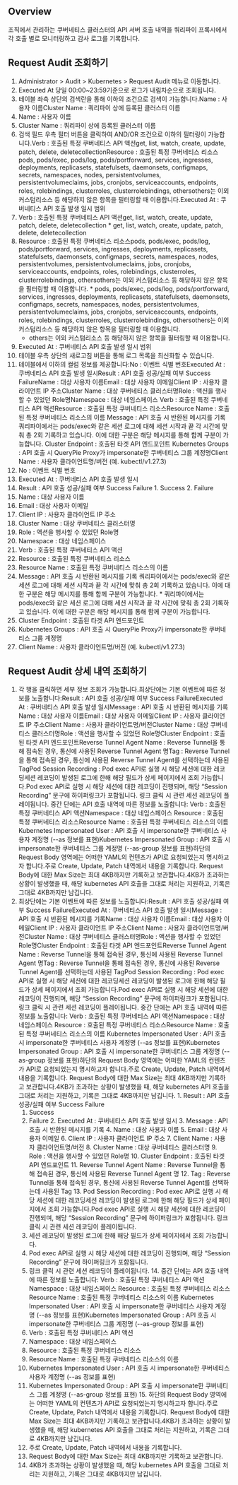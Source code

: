## Overview
조직에서 관리하는 쿠버네티스 클러스터의 API 서버 호출 내역을 쿼리파이 프록시에서 각 호출 별로 모니터링하고 감사 로그를 기록합니다.

## Request Audit 조회하기
1. Administrator > Audit > Kubernetes > Request Audit 메뉴로 이동합니다.
2. Executed At 당일 00:00~23:59기준으로 로그가 내림차순으로 조회됩니다.
3. 테이블 좌측 상단의 검색란을 통해 이하의 조건으로 검색이 가능합니다.Name : 사용자 이름Cluster Name : 쿼리파이 상에 등록된 클러스터 이름
  1. Name : 사용자 이름
  2. Cluster Name : 쿼리파이 상에 등록된 클러스터 이름
4. 검색 필드 우측 필터 버튼을 클릭하여 AND/OR 조건으로 이하의 필터링이 가능합니다.Verb : 호출된 특정 쿠버네티스 API 액션get, list, watch, create, update, patch, delete, deletecollectionResource : 호출된 특정 쿠버네티스 리소스pods, pods/exec, pods/log, pods/portforward, services, ingresses, deployments, replicasets, statefulsets, daemonsets, configmaps, secrets, namespaces, nodes, persistentvolumes, persistentvolumeclaims, jobs, cronjobs, serviceaccounts, endpoints, roles, rolebindings, clusterroles, clusterrolebindings, othersothers는 이외 커스텀리소스 등 해당하지 않은 항목을 필터링할 때 이용합니다.Executed At : 쿠버네티스 API 호출 발생 일시 범위
  1. Verb : 호출된 특정 쿠버네티스 API 액션get, list, watch, create, update, patch, delete, deletecollection
    * get, list, watch, create, update, patch, delete, deletecollection
  2. Resource : 호출된 특정 쿠버네티스 리소스pods, pods/exec, pods/log, pods/portforward, services, ingresses, deployments, replicasets, statefulsets, daemonsets, configmaps, secrets, namespaces, nodes, persistentvolumes, persistentvolumeclaims, jobs, cronjobs, serviceaccounts, endpoints, roles, rolebindings, clusterroles, clusterrolebindings, othersothers는 이외 커스텀리소스 등 해당하지 않은 항목을 필터링할 때 이용합니다.
    * pods, pods/exec, pods/log, pods/portforward, services, ingresses, deployments, replicasets, statefulsets, daemonsets, configmaps, secrets, namespaces, nodes, persistentvolumes, persistentvolumeclaims, jobs, cronjobs, serviceaccounts, endpoints, roles, rolebindings, clusterroles, clusterrolebindings, othersothers는 이외 커스텀리소스 등 해당하지 않은 항목을 필터링할 때 이용합니다.
      * others는 이외 커스텀리소스 등 해당하지 않은 항목을 필터링할 때 이용합니다.
  3. Executed At : 쿠버네티스 API 호출 발생 일시 범위
5. 테이블 우측 상단의 새로고침 버튼을 통해 로그 목록을 최신화할 수 있습니다.
6. 테이블에서 이하의 컬럼 정보를 제공합니다:No : 이벤트 식별 번호Executed At : 쿠버네티스 API 호출 발생 일시Result : API 호출 성공/실패 여부  Success FailureName : 대상 사용자 이름Email : 대상 사용자 이메일Client IP : 사용자 클라이언트 IP 주소Cluster Name : 대상 쿠버네티스 클러스터명Role : 액션을 행사할 수 있었던 Role명Namespace : 대상 네임스페이스 Verb : 호출된 특정 쿠버네티스 API 액션Resource : 호출된 특정 쿠버네티스 리소스Resource Name : 호출된 특정 쿠버네티스 리소스의 이름 Message : API 호출 시 반환된 메시지를 기록 쿼리파이에서는 pods/exec와 같은 세션 로그에 대해 세션 시작과 끝 각 시간에 맞춰 총 2회 기록하고 있습니다. 이에 대한 구분은 해당 메시지를 통해 함께 구분이 가능합니다.  Cluster Endpoint : 호출된 타겟 API 엔드포인트 Kubernetes Groups : API 호출 시 QueryPie Proxy가 impersonate한 쿠버네티스 그룹 계정명Client Name : 사용자 클라이언트명/버전 (예. kubectl/v1.27.3)
  1. No : 이벤트 식별 번호
  2. Executed At : 쿠버네티스 API 호출 발생 일시
  3. Result : API 호출 성공/실패 여부  Success Failure
    1. Success
    2. Failure
  4. Name : 대상 사용자 이름
  5. Email : 대상 사용자 이메일
  6. Client IP : 사용자 클라이언트 IP 주소
  7. Cluster Name : 대상 쿠버네티스 클러스터명
  8. Role : 액션을 행사할 수 있었던 Role명
  9. Namespace : 대상 네임스페이스
  10. Verb : 호출된 특정 쿠버네티스 API 액션
  11. Resource : 호출된 특정 쿠버네티스 리소스
  12. Resource Name : 호출된 특정 쿠버네티스 리소스의 이름
  13. Message : API 호출 시 반환된 메시지를 기록 쿼리파이에서는 pods/exec와 같은 세션 로그에 대해 세션 시작과 끝 각 시간에 맞춰 총 2회 기록하고 있습니다. 이에 대한 구분은 해당 메시지를 통해 함께 구분이 가능합니다.
    * 쿼리파이에서는 pods/exec와 같은 세션 로그에 대해 세션 시작과 끝 각 시간에 맞춰 총 2회 기록하고 있습니다. 이에 대한 구분은 해당 메시지를 통해 함께 구분이 가능합니다.
  14. Cluster Endpoint : 호출된 타겟 API 엔드포인트
  15. Kubernetes Groups : API 호출 시 QueryPie Proxy가 impersonate한 쿠버네티스 그룹 계정명
  16. Client Name : 사용자 클라이언트명/버전 (예. kubectl/v1.27.3)

## Request Audit 상세 내역 조회하기
1. 각 행을 클릭하면 세부 정보 조회가 가능합니다.최상단에는 기본 이벤트에 따른 정보를 노출합니다:Result : API 호출 성공/실패 여부  Success FailureExecuted At : 쿠버네티스 API 호출 발생 일시Message : API 호출 시 반환된 메시지를 기록Name : 대상 사용자 이름Email : 대상 사용자 이메일Client IP : 사용자 클라이언트 IP 주소Client Name : 사용자 클라이언트명/버전Cluster Name : 대상 쿠버네티스 클러스터명Role : 액션을 행사할 수 있었던 Role명Cluster Endpoint : 호출된 타겟 API 엔드포인트Reverse Tunnel Agent Name : Reverse Tunnel을 통해 접속된 경우, 통신에 사용된 Reverse Tunnel Agent 명Tag : Reverse Tunnel을 통해 접속된 경우, 통신에 사용된 Reverse Tunnel Agent를 선택하는데 사용된 TagPod Session Recording : Pod exec API로 실행 시 해당 세션에 대한 레코딩세션 레코딩이 발생된 로그에 한해 해당 필드가 상세 페이지에서 조회 가능합니다.Pod exec API로 실행 시 해당 세션에 대한 레코딩이 진행되며, 해당 “Session Recording” 문구에 하이퍼링크가 포함됩니다. 링크 클릭 시 관련 세션 레코딩이 플레이됩니다. 중간 단에는 API 호출 내역에 따른 정보를 노출합니다: Verb : 호출된 특정 쿠버네티스 API 액션Namespace : 대상 네임스페이스 Resource : 호출된 특정 쿠버네티스 리소스Resource Name : 호출된 특정 쿠버네티스 리소스의 이름 Kubernetes Impersonated User : API 호출 시 impersonate한 쿠버네티스 사용자 계정명 (--as 정보를 표현)Kubernetes Impersonated Group : API 호출 시 impersonate한 쿠버네티스 그룹 계정명 (--as-group 정보를 표현)하단의 Request Body 영역에는 어떠한 YAML의 컨텐츠가 API로 요청되었는지 명시하고자 합니다.주로 Create, Update, Patch 내역에서 내용을 기록합니다. Request Body에 대한 Max Size는 최대 4KB까지만 기록하고 보관합니다.4KB가 초과하는 상황이 발생했을 때, 해당 kubernetes API 호출을 그대로 처리는 지원하고, 기록은 그대로 4KB까지만 남깁니다.
  1. 최상단에는 기본 이벤트에 따른 정보를 노출합니다:Result : API 호출 성공/실패 여부  Success FailureExecuted At : 쿠버네티스 API 호출 발생 일시Message : API 호출 시 반환된 메시지를 기록Name : 대상 사용자 이름Email : 대상 사용자 이메일Client IP : 사용자 클라이언트 IP 주소Client Name : 사용자 클라이언트명/버전Cluster Name : 대상 쿠버네티스 클러스터명Role : 액션을 행사할 수 있었던 Role명Cluster Endpoint : 호출된 타겟 API 엔드포인트Reverse Tunnel Agent Name : Reverse Tunnel을 통해 접속된 경우, 통신에 사용된 Reverse Tunnel Agent 명Tag : Reverse Tunnel을 통해 접속된 경우, 통신에 사용된 Reverse Tunnel Agent를 선택하는데 사용된 TagPod Session Recording : Pod exec API로 실행 시 해당 세션에 대한 레코딩세션 레코딩이 발생된 로그에 한해 해당 필드가 상세 페이지에서 조회 가능합니다.Pod exec API로 실행 시 해당 세션에 대한 레코딩이 진행되며, 해당 “Session Recording” 문구에 하이퍼링크가 포함됩니다. 링크 클릭 시 관련 세션 레코딩이 플레이됩니다. 중간 단에는 API 호출 내역에 따른 정보를 노출합니다: Verb : 호출된 특정 쿠버네티스 API 액션Namespace : 대상 네임스페이스 Resource : 호출된 특정 쿠버네티스 리소스Resource Name : 호출된 특정 쿠버네티스 리소스의 이름 Kubernetes Impersonated User : API 호출 시 impersonate한 쿠버네티스 사용자 계정명 (--as 정보를 표현)Kubernetes Impersonated Group : API 호출 시 impersonate한 쿠버네티스 그룹 계정명 (--as-group 정보를 표현)하단의 Request Body 영역에는 어떠한 YAML의 컨텐츠가 API로 요청되었는지 명시하고자 합니다.주로 Create, Update, Patch 내역에서 내용을 기록합니다. Request Body에 대한 Max Size는 최대 4KB까지만 기록하고 보관합니다.4KB가 초과하는 상황이 발생했을 때, 해당 kubernetes API 호출을 그대로 처리는 지원하고, 기록은 그대로 4KB까지만 남깁니다.
    1. Result : API 호출 성공/실패 여부  Success Failure
      1. Success
      2. Failure
    2. Executed At : 쿠버네티스 API 호출 발생 일시
    3. Message : API 호출 시 반환된 메시지를 기록
    4. Name : 대상 사용자 이름
    5. Email : 대상 사용자 이메일
    6. Client IP : 사용자 클라이언트 IP 주소
    7. Client Name : 사용자 클라이언트명/버전
    8. Cluster Name : 대상 쿠버네티스 클러스터명
    9. Role : 액션을 행사할 수 있었던 Role명
    10. Cluster Endpoint : 호출된 타겟 API 엔드포인트
    11. Reverse Tunnel Agent Name : Reverse Tunnel을 통해 접속된 경우, 통신에 사용된 Reverse Tunnel Agent 명
    12. Tag : Reverse Tunnel을 통해 접속된 경우, 통신에 사용된 Reverse Tunnel Agent를 선택하는데 사용된 Tag
    13. Pod Session Recording : Pod exec API로 실행 시 해당 세션에 대한 레코딩세션 레코딩이 발생된 로그에 한해 해당 필드가 상세 페이지에서 조회 가능합니다.Pod exec API로 실행 시 해당 세션에 대한 레코딩이 진행되며, 해당 “Session Recording” 문구에 하이퍼링크가 포함됩니다. 링크 클릭 시 관련 세션 레코딩이 플레이됩니다.
      1. 세션 레코딩이 발생된 로그에 한해 해당 필드가 상세 페이지에서 조회 가능합니다.
      2. Pod exec API로 실행 시 해당 세션에 대한 레코딩이 진행되며, 해당 “Session Recording” 문구에 하이퍼링크가 포함됩니다.
      3. 링크 클릭 시 관련 세션 레코딩이 플레이됩니다.
    14. 중간 단에는 API 호출 내역에 따른 정보를 노출합니다: Verb : 호출된 특정 쿠버네티스 API 액션Namespace : 대상 네임스페이스 Resource : 호출된 특정 쿠버네티스 리소스Resource Name : 호출된 특정 쿠버네티스 리소스의 이름 Kubernetes Impersonated User : API 호출 시 impersonate한 쿠버네티스 사용자 계정명 (--as 정보를 표현)Kubernetes Impersonated Group : API 호출 시 impersonate한 쿠버네티스 그룹 계정명 (--as-group 정보를 표현)
      1. Verb : 호출된 특정 쿠버네티스 API 액션
      2. Namespace : 대상 네임스페이스
      3. Resource : 호출된 특정 쿠버네티스 리소스
      4. Resource Name : 호출된 특정 쿠버네티스 리소스의 이름
      5. Kubernetes Impersonated User : API 호출 시 impersonate한 쿠버네티스 사용자 계정명 (--as 정보를 표현)
      6. Kubernetes Impersonated Group : API 호출 시 impersonate한 쿠버네티스 그룹 계정명 (--as-group 정보를 표현)
    15. 하단의 Request Body 영역에는 어떠한 YAML의 컨텐츠가 API로 요청되었는지 명시하고자 합니다.주로 Create, Update, Patch 내역에서 내용을 기록합니다. Request Body에 대한 Max Size는 최대 4KB까지만 기록하고 보관합니다.4KB가 초과하는 상황이 발생했을 때, 해당 kubernetes API 호출을 그대로 처리는 지원하고, 기록은 그대로 4KB까지만 남깁니다.
      1. 주로 Create, Update, Patch 내역에서 내용을 기록합니다.
      2. Request Body에 대한 Max Size는 최대 4KB까지만 기록하고 보관합니다.
      3. 4KB가 초과하는 상황이 발생했을 때, 해당 kubernetes API 호출을 그대로 처리는 지원하고, 기록은 그대로 4KB까지만 남깁니다.
